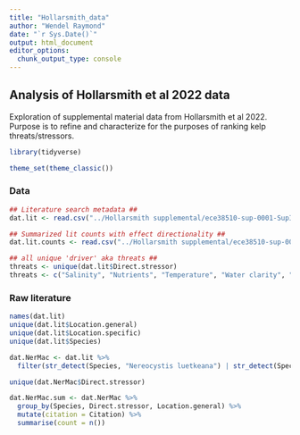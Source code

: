 ```yaml
---
title: "Hollarsmith_data"
author: "Wendel Raymond"
date: "`r Sys.Date()`"
output: html_document
editor_options: 
  chunk_output_type: console
---
```


## Analysis of Hollarsmith et al 2022 data
Exploration of supplemental material data from Hollarsmith et al 2022. Purpose is to refine and characterize for the purposes of ranking kelp threats/stressors.

```r
library(tidyverse)

theme_set(theme_classic())
```

### Data
```r
## Literature search metadata ##
dat.lit <- read.csv("../Hollarsmith supplemental/ece38510-sup-0001-SupInfo.csv", header = TRUE, stringsAsFactors = FALSE)

## Summarized lit counts with effect directionality ##
dat.lit.counts <- read.csv("../Hollarsmith supplemental/ece38510-sup-0002-TableS1.csv", header = TRUE, stringsAsFactors = FALSE)

## all unique 'driver' aka threats ##
threats <- unique(dat.lit$Direct.stressor)
threats <- c("Salinity", "Nutrients", "Temperature", "Water clarity", "Substrate change", "Contaminants", "Mechanical damage", "Algal competition", "Epiphytes")
```

### Raw literature
```r
names(dat.lit)
unique(dat.lit$Location.general)
unique(dat.lit$Location.specific)
unique(dat.lit$Species)

dat.NerMac <- dat.lit %>% 
  filter(str_detect(Species, "Nereocystis luetkeana") | str_detect(Species, "Macrocystis pyrifera"))

unique(dat.NerMac$Direct.stressor)

dat.NerMac.sum <- dat.NerMac %>% 
  group_by(Species, Direct.stressor, Location.general) %>%
  mutate(citation = Citation) %>% 
  summarise(count = n())
```

